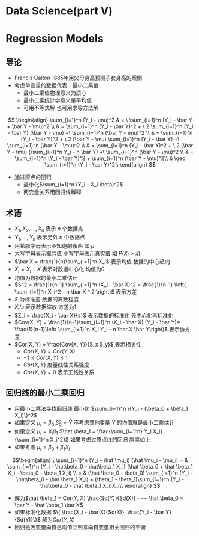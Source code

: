 Data Science(part V)
========================================================

# Regression Models

## 导论

- Francis Galton 1885年用父母身高预测子女身高的案例
- 考虑单变量的数据代表：最小二乘值
  - 最小二乘值物理意义为质心
  - 最小二乘统计学意义是平均值
  - 可用不等式解 也可用求导方法解

$$ 
\begin{align} 
\sum_{i=1}^n (Y_i - \mu)^2 & = \
\sum_{i=1}^n (Y_i - \bar Y + \bar Y - \mu)^2 \\ 
& = \sum_{i=1}^n (Y_i - \bar Y)^2 + \
2 \sum_{i=1}^n (Y_i - \bar Y)  (\bar Y - \mu) +\
\sum_{i=1}^n (\bar Y - \mu)^2 \\
& = \sum_{i=1}^n (Y_i - \bar Y)^2 + \
2 (\bar Y - \mu) \sum_{i=1}^n (Y_i - \bar Y)  +\
\sum_{i=1}^n (\bar Y - \mu)^2 \\
& = \sum_{i=1}^n (Y_i - \bar Y)^2 + \
2 (\bar Y - \mu)  (\sum_{i=1}^n Y_i - n \bar Y) +\
\sum_{i=1}^n (\bar Y - \mu)^2 \\
& = \sum_{i=1}^n (Y_i - \bar Y)^2 + \sum_{i=1}^n (\bar Y - \mu)^2\\ 
& \geq \sum_{i=1}^n (Y_i - \bar Y)^2 \
\end{align} 
$$

- 通过原点的回归
  - 最小化$\sum_{i=1}^n (Y_i - X_i \beta)^2$
  - 两变量关系用回归线解释
  
## 术语

- $X_1, X_2, \ldots, X_n$ 表示 $n$ 个数据点
- $Y_1, \ldots , Y_n$ 表示另外 $n$ 个数据点
- 用希腊字母表示不知道的东西 如 $\mu$
- 大写字母表示概念值 小写字母表示真实值 如 $P(X_i > x)$
- $\bar X = \frac{1}{n}\sum_{i=1}^n X_i$ 表示均值 数据的中心趋向
- $\tilde X_i = X_i - \bar X$ 表示对数据中心化 均值为0
- 均值为数据的最小二乘估计
- $S^2 = \frac{1}{n-1} \sum_{i=1}^n (X_i - \bar X)^2 
= \frac{1}{n-1} \left( \sum_{i=1}^n X_i^2 - n \bar X ^ 2 \right)$ 表示方差
- $S$ 为标准差 数据的离散程度
- $X_i / s$ 表示数据缩放  方差为1
- $Z_i = \frac{X_i - \bar X}{s}$ 表示数据的标准化 先中心化再标准化
- $Cov(X, Y) = \frac{1}{n-1}\sum_{i=1}^n (X_i - \bar X) (Y_i - \bar Y)= \frac{1}{n-1}\left( \sum_{i=1}^n X_i Y_i - n \bar X \bar Y\right)$ 表示协方差
- $Cor(X, Y) = \frac{Cov(X, Y)}{S_x S_y}$ 表示相关性
  - $Cor(X, Y) = Cor(Y, X)$
  - $-1 \leq Cor(X, Y) \leq 1$
  - $Cor(X, Y)$ 度量线性关系强度
  - $Cor(X, Y) = 0$ 表示无线性关系

## 回归线的最小二乘回归

- 用最小二乘法寻找回归线 最小化 $\sum_{i=1}^n \{Y_i - (\beta_0 + \beta_1 X_i)\}^2$
- 如果定义 $\mu_i = \beta_0$ $\hat \beta_0 = \bar Y$ 不考虑其他变量 $Y$ 的均值就是最小二乘估计
- 如果定义 $\mu_i = X_i \beta_1$ $\hat \beta_1 = \frac{\sum_{i=1^n} Y_i X_i}{\sum_{i=1}^n X_i^2}$ 如果考虑过原点线的回归 斜率如上
- 如果考虑 $\mu_i = \beta_0 + \beta_1 X_i$ 

$$\begin{align} \
\sum_{i=1}^n (Y_i - \hat \mu_i) (\hat \mu_i - \mu_i) 
= & \sum_{i=1}^n (Y_i - \hat\beta_0 - \hat\beta_1 X_i) (\hat \beta_0 + \hat \beta_1 X_i - \beta_0 - \beta_1 X_i) \\
= & (\hat \beta_0 - \beta_0) \sum_{i=1}^n (Y_i - \hat\beta_0 - \hat \beta_1 X_i) + (\beta_1 - \beta_1)\sum_{i=1}^n (Y_i - \hat\beta_0 - \hat \beta_1 X_i)X_i\\
\end{align} $$

- 解为$\hat \beta_1 = Cor(Y, X) \frac{Sd(Y)}{Sd(X)} ~~~ \hat \beta_0 = \bar Y - \hat \beta_1 \bar X$
- 如果标准化数据 $\{ \frac{X_i - \bar X}{Sd(X)}, \frac{Y_i - \bar Y}{Sd(Y)}\}$ 解为$Cor(Y, X)$
- 回归是因变量向自己均值回归与向自变量相关回归的平衡
